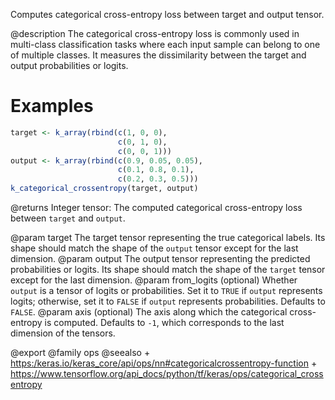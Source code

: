 Computes categorical cross-entropy loss between target and output tensor.

@description
The categorical cross-entropy loss is commonly used in multi-class
classification tasks where each input sample can belong to one of
multiple classes. It measures the dissimilarity
between the target and output probabilities or logits.

# Examples
```r
target <- k_array(rbind(c(1, 0, 0),
                        c(0, 1, 0),
                        c(0, 0, 1)))
output <- k_array(rbind(c(0.9, 0.05, 0.05),
                        c(0.1, 0.8, 0.1),
                        c(0.2, 0.3, 0.5)))
k_categorical_crossentropy(target, output)
```

@returns
Integer tensor: The computed categorical cross-entropy loss between
`target` and `output`.

@param target The target tensor representing the true categorical labels.
    Its shape should match the shape of the `output` tensor
    except for the last dimension.
@param output The output tensor representing the predicted probabilities
    or logits. Its shape should match the shape of the `target`
    tensor except for the last dimension.
@param from_logits (optional) Whether `output` is a tensor of logits or
    probabilities.
    Set it to `TRUE` if `output` represents logits; otherwise,
    set it to `FALSE` if `output` represents probabilities.
    Defaults to `FALSE`.
@param axis (optional) The axis along which the categorical cross-entropy
    is computed.
    Defaults to `-1`, which corresponds to the last dimension of
    the tensors.

@export
@family ops
@seealso
+ <https:/keras.io/keras_core/api/ops/nn#categoricalcrossentropy-function>
+ <https://www.tensorflow.org/api_docs/python/tf/keras/ops/categorical_crossentropy>
